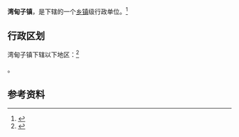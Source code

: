 {{中国乡级行政区|21/04/23/107/000}}

'''湾甸子镇'''，是{{PRC admin/fullname|21/04/23/107/000|3}}下辖的一个[[乡镇|乡镇]]级行政单位。<ref>{{PRC admin/ref sgc|{{PRC admin/parent|21/04/23/107/000}}}}</ref>

== 行政区划 ==

湾甸子镇下辖以下地区：<ref>{{PRC admin/ref sgc|21/04/23/107/000}}</ref>

{{PRC admin/children|21/04/23/107/000}}。

== 参考资料 ==

{{reflist}}

{{行政区划小作品}}
{{PRC admin/navcat|21/04/23/107/000}}